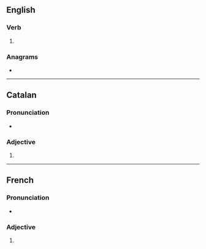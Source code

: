 {{also|impure s}}
==English==

===Verb===
{{head|en|verb form}}

# {{en-third-person singular of|impure}}

===Anagrams===
* {{anagrams|en|a=eimprsu|rumpies|spumier|umpires}}

----

==Catalan==

===Pronunciation===
* {{ca-IPA}}

===Adjective===
{{head|ca|adjective form}}

# {{feminine plural of|ca|impur}}

----

==French==

===Pronunciation===
* {{fr-IPA}}

===Adjective===
{{head|fr|adjective form}}

# {{feminine plural of|fr|impur}}
